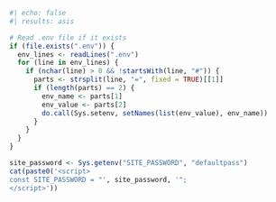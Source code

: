 ```r
#| echo: false
#| results: asis

# Read .env file if it exists
if (file.exists(".env")) {
  env_lines <- readLines(".env")
  for (line in env_lines) {
    if (nchar(line) > 0 && !startsWith(line, "#")) {
      parts <- strsplit(line, "=", fixed = TRUE)[[1]]
      if (length(parts) == 2) {
        env_name <- parts[1]
        env_value <- parts[2]
        do.call(Sys.setenv, setNames(list(env_value), env_name))
      }
    }
  }
}

site_password <- Sys.getenv("SITE_PASSWORD", "defaultpass")
cat(paste0('<script>
const SITE_PASSWORD = "', site_password, '";
</script>'))
```

<script>
document.addEventListener('DOMContentLoaded', function() {
  // Function to create and show password modal
  function showPasswordModal(targetUrl) {
    // Create modal HTML
    const modal = document.createElement('div');
    modal.id = 'password-modal';
    modal.style.cssText = `
      position: fixed;
      top: 0;
      left: 0;
      width: 100%;
      height: 100%;
      background-color: rgba(0, 0, 0, 0.5);
      display: flex;
      justify-content: center;
      align-items: center;
      z-index: 1000;
    `;
    
    modal.innerHTML = `
      <div style="
        background: white;
        padding: 30px;
        border-radius: 8px;
        max-width: 400px;
        width: 90%;
        text-align: center;
        box-shadow: 0 4px 6px rgba(0, 0, 0, 0.1);
      ">
        <h3 style="margin-bottom: 20px; color: #333;">🔒 Protected Content</h3>
        <p style="margin-bottom: 20px; color: #666;">This content requires a passcode to access.</p>
        <div style="margin-bottom: 20px;">
          <input type="password" id="modal-password" placeholder="Enter passcode..." style="
            width: 100%;
            padding: 10px;
            border: 1px solid #ccc;
            border-radius: 4px;
            font-size: 16px;
            margin-bottom: 10px;
          ">
          <div id="modal-error" style="display: none; color: red; font-size: 14px;">
            Incorrect passcode. Please try again.
          </div>
        </div>
        <div style="display: flex; gap: 10px; justify-content: center;">
          <button onclick="validatePassword('${targetUrl}')" style="
            padding: 10px 20px;
            background-color: #007bff;
            color: white;
            border: none;
            border-radius: 4px;
            cursor: pointer;
            font-size: 16px;
          ">Access</button>
          <button onclick="closeModal()" style="
            padding: 10px 20px;
            background-color: #6c757d;
            color: white;
            border: none;
            border-radius: 4px;
            cursor: pointer;
            font-size: 16px;
          ">Cancel</button>
        </div>
      </div>
    `;
    
    document.body.appendChild(modal);
    
    // Focus on password input
    document.getElementById('modal-password').focus();
    
    // Add Enter key support
    document.getElementById('modal-password').addEventListener('keypress', function(e) {
      if (e.key === 'Enter') {
        validatePassword(targetUrl);
      }
    });
  }
  
  // Function to validate password
  window.validatePassword = function(targetUrl) {
    const password = document.getElementById('modal-password').value;
    const correctPassword = SITE_PASSWORD;
    
    if (password === correctPassword) {
      // Store authentication and redirect
      sessionStorage.setItem('auth', 'true');
      window.location.href = targetUrl;
    } else {
      // Show error
      document.getElementById('modal-error').style.display = 'block';
      document.getElementById('modal-password').value = '';
      document.getElementById('modal-password').focus();
    }
  };
  
  // Function to close modal
  window.closeModal = function() {
    const modal = document.getElementById('password-modal');
    if (modal) {
      modal.remove();
    }
  };
  
  // Wait for the listing to load, then attach event listeners
  setTimeout(function() {
    const links = document.querySelectorAll('a[href*="08_dynata_tutorial"]');
    links.forEach(function(link) {
      link.addEventListener('click', function(e) {
        e.preventDefault();
        showPasswordModal(link.href);
      });
    });
  }, 1000);
});
</script>